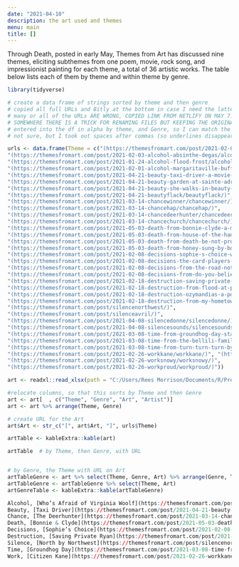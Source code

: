 ```yaml
---
date: "2021-04-10"
description: the art used and themes
menu: main
title: []
---
```


Through Death, posted in early May, Themes from Art has discussed nine themes, eliciting subthemes from one poem, movie, rock song, and impressionist painting for each theme, a total of 36 artistic works.  The table below lists each of them by theme and within theme by genre.

```r
library(tidyverse)

```


```r
# create a data frame of strings sorted by theme and then genre
# copied all full URLs and Bitly at the bottom in case I need the latter, then removed them
# many or all of the URLs ARE WRONG, COPIED LINK FROM NETLIFY ON MAY 7. Ok if they have /name at end
# SOMEWHERE THERE IS A TRICK FOR RENAMING FILES BUT KEEPING THE ORIGINAL URL NAME
# entered into the df in alpha by theme, and Genre, so I can match the arrange of Theme, Genre
# not sure, but I took out spaces after commas (so underlines disappeared)

urls <- data.frame(Theme = c("(https://themesfromart.com/post/2021-02-03-alcohol-woolf-nichols/alcoholwoolfnichols/)",
"(https://themesfromart.com/post/2021-02-03-alcohol-absinthe-degas/alcoholabsinthedegas/)", 
"(https://themesfromart.com/post/2021-01-24-alcohol-flood-frost/alcohol/)",
"(https://themesfromart.com/post/2021-02-01-alcohol-margaritaville-buffet/alcoholmargarita/)",
"(https://themesfromart.com/post/2021-04-21-beauty-taxi-driver-a-movie-with-robert-de-niro-and-cybill-shepherd/beautytaxi/)",
"(https://themesfromart.com/post/2021-04-21-beauty-garden-at-sainte-adresse-from-a-painting-by-claude-monet/beautystadress/)",
"(https://themesfromart.com/post/2021-04-21-beauty-she-walks-in-beauty-a-poem-by-lord-byron/beautybyron/)", 
"(https://themesfromart.com/post/2021-04-21-beautyflack/beautyflack/)",
"(https://themesfromart.com/post/2021-03-14-chancewinner/chancewinner/)",
"(https://themesfromart.com/post/2021-03-14-chancehap/chancehap/)",
"(https://themesfromart.com/post/2021-03-14-chancedeerhunter/chancedeer/)",
"(https://themesfromart.com/post/2021-03-14-chancechurch/chancechurch/)", 
"(https://themesfromart.com/post/2021-05-03-death-from-bonnie-clyde-a-movie-starring-warren-beatty-and-faye-dunaway/deathbonnie/)",
"(https://themesfromart.com/post/2021-05-03-death-from-house-of-the-hanged-man-a-painting-by-paul-cezanne/deathhanged/)",
"(https://themesfromart.com/post/2021-05-03-death-from-death-be-not-proud-a-poem-by-john-donne/deathdonne/)",
"(https://themesfromart.com/post/2021-05-03-death-from-honey-sung-by-bobby-goldsboro/deathhoney/)",
"(https://themesfromart.com/post/2021-02-08-decisions-sophie-s-choice-with-meryl-streep/decisionssophies/)", 
"(https://themesfromart.com/post/2021-02-08-decisions-the-card-players-a-painting-by-paul-cezanne/decisionscardplayerscezanne/)",
"(https://themesfromart.com/post/2021-02-08-decisions-from-the-road-not-taken-a-poem-by-robert-frost/decisionsroadfrost/)",
"(https://themesfromart.com/post/2021-02-08-decisions-from-do-you-believe-in-magic-a-song-by-the-lovin-spoonful/decisionsmagicspoonful/)",
"(https://themesfromart.com/post/2021-02-18-destruction-saving-private-ryan-a-movie-by-steven-spielberg/destructionsaving/)",
"(https://themesfromart.com/post/2021-02-18-destruction-from-flood-at-port-marly-a-painting-by-alfred-sisley/destructionflood/)",
"(https://themesfromart.com/post/2021-02-18-destruction-ozymandias-a-poem-by-percy-bysshe-shelley/destructoz/)",
"(https://themesfromart.com/post/2021-02-18-destruction-from-my-hometown-a-rock-ballad-by-bruce-springsteen/destructhometown/)",
"(https://themesfromart.com/post/silencenorthwest/)",
"(https://themesfromart.com/post/silenceavril/)",
"(https://themesfromart.com/post/2021-04-08-silencedonne/silencedonne/)",
"(https://themesfromart.com/post/2021-04-08-silencesounds/silencesounds/)",
"(https://themesfromart.com/post/2021-03-08-time-from-groundhog-day-starring-bill-murray/timegroundhog/)",
"(https://themesfromart.com/post/2021-03-08-time-from-the-bellili-family-by-edgar-degas/timebellili/)", "(https://themesfromart.com/post/2021-03-08-time-to-his-coy-mistress-by-andrew-marvell/timecoy/)",
"(https://themesfromart.com/post/2021-03-08-time-from-turn-turn-turn-by-the-byrds/timeturnturn/)",
"(https://themesfromart.com/post/2021-02-26-workkane/workkane/)", "(https://themesfromart.com/post/2021-02-26-workscrapers/workscrapers/)",
"(https://themesfromart.com/post/2021-02-26-worksnowy/worksnowy/)",
"(https://themesfromart.com/post/2021-02-26-workproud/workproud/)"))

art <- readxl::read_xlsx(path = "C:/Users/Rees Morrison/Documents/R/Projects/CLIENTS/Themes/Art and Artists.xlsx")

#relocate columns, so that this sorts by Theme and then Genre
art <- art[  , c("Theme", "Genre", "Art", "Artist")]
art <- art %>% arrange(Theme, Genre)

# create URL for the Art 
art$Art <- str_c("[", art$Art, "]", urls$Theme)

artTable <- kableExtra::kable(art)

artTable  # by Theme, then Genre, with URL


# by Genre, the Theme with URL on Art
artTableGenre <- art %>% select(Theme, Genre, Art) %>% arrange(Genre, Theme)
artTableGenre <- artTableGenre %>% select(Theme, Art) 
artGenreTable <- kableExtra::kable(artTableGenre)

Alcohol, [Who’s Afraid of Virginia Woolf](https://themesfromart.com/post/2021-02-03-alcohol-woolf-nichols/alcoholwoolfnichols/)
Beauty, [Taxi Driver](https://themesfromart.com/post/2021-04-21-beauty-taxi-driver-a-movie-with-robert-de-niro-and-cybill-shepherd/beautytaxi/)
Chance, [The Deerhunter](https://themesfromart.com/post/2021-03-14-chancewinner/chancewinner/)
Death, [Bonnie & Clyde](https://themesfromart.com/post/2021-05-03-death-from-bonnie-clyde-a-movie-starring-warren-beatty-and-faye-dunaway/deathbonnie/)
Decisions, [Sophie’s Choice](https://themesfromart.com/post/2021-02-08-decisions-sophie-s-choice-with-meryl-streep/decisionssophies/)
Destruction, [Saving Private Ryan](https://themesfromart.com/post/2021-02-18-destruction-saving-private-ryan-a-movie-by-steven-spielberg/destructionsaving/)
Silence, [North by Northwest](https://themesfromart.com/post/silencenorthwest/)
Time, [Groundhog Day](https://themesfromart.com/post/2021-03-08-time-from-groundhog-day-starring-bill-murray/timegroundhog/)
Work, [Citizen Kane](https://themesfromart.com/post/2021-02-26-workkane/workkane/)
```

<!-- urls <- data.frame(Theme = c("(https://themesfromart.com/post/2021-02-03-alcohol-woolf-nichols/) -->
<!-- (https://themesfromart.com/post/2021-02-03-alcohol-absinthe-degas/ -->
<!-- (https://themesfromart.com/post/2021-01-24-alcohol-flood-frost/alcoholfloodindex/ -->
<!-- (https://themesfromart.com/post/2021-02-01-alcohol-margaritaville-buffet/ -->

<!-- (https://themesfromart.com/post/2021-02-03-alcohol-wide-view/ -->

<!-- ## Decisions -->
<!-- (https://themesfromart.com/post/2021-02-08-decisions-sophie-s-choice-with-meryl-streep/decisionssophies/  http://bit.ly/3v4iDqj -->
<!-- (https://themesfromart.com/post/2021-02-08-decisions-the-card-players-a-painting-by-paul-cezanne/decisionscardplayerscezanne/  http://bit.ly/38mqdCV -->
<!-- (https://themesfromart.com/post/2021-02-08-decisions-from-the-road-not-taken-a-poem-by-robert-frost/decisionsroadfrost/  http://bit.ly/3ekY031 -->
<!-- (https://themesfromart.com/post/2021-02-08-decisions-from-do-you-believe-in-magic-a-song-by-the-lovin-spoonful/decisionsmagicspoonful/  http://bit.ly/2OyvcJP -->
<!-- (https://themesfromart.com/post/2021-02-10-decisions-a-wider-angle-view/decisionswiderangle/ -->


<!-- ## Destruction put up Feb. 18, 2021 -->
<!-- (https://themesfromart.com/post/2021-02-18-destruction-saving-private-ryan-a-movie-by-steven-spielberg/destructionsaving/    http://bit.ly/38l5uzq -->
<!-- (https://themesfromart.com/post/2021-02-18-destruction-from-flood-at-port-marly-a-painting-by-alfred-sisley/destructionflood/  http://bit.ly/3t2LjhM -->
<!-- (https://themesfromart.com/post/2021-02-18-destruction-ozymandias-a-poem-by-percy-bysshe-shelley/destructoz/     http://bit.ly/30nAOcr -->
<!-- (https://themesfromart.com/post/2021-02-18-destruction-from-my-hometown-a-rock-ballad-by-bruce-springsteen/destructhometown/   http://bit.ly/3kUpga5 -->

<!-- (https://themesfromart.com/post/2021-02-18-destruction-a-wider-angle/destructionwide/ -->


<!-- ## Work put up Feb. 28, 2021 -->
<!-- (https://themesfromart.com/post/2021-02-26-workkane/workkane/   http://bit.ly/3rrEaXG -->
<!-- (https://themesfromart.com/post/2021-02-26-workscrapers/workscrapers/  http://bit.ly/30qjsLT -->
<!-- (https://themesfromart.com/post/2021-02-26-worksnowy/worksnowy/      http://bit.ly/30qi0tc -->
<!-- (https://themesfromart.com/post/2021-02-26-workproud/workproud/    http://bit.ly/3elYC8K -->

<!-- (https://themesfromart.com/post/2021-02-26-workadditional/workperspective/ -->

<!-- # Time put up March 9 but finished on March 11 with URLs   BITLYs are wrong -->
<!-- (https://themesfromart.com/post/2021-03-08-time-from-groundhog-day-starring-bill-murray/timegroundhog/ -->
<!--     http://bit.ly/2OGjCfq -->
<!-- (https://themesfromart.com/post/2021-03-08-time-from-the-bellili-family-by-edgar-degas/timebellili/   http://bit.ly/38qQZdn     -->
<!-- (https://themesfromart.com/post/2021-03-08-time-to-his-coy-mistress-by-andrew-marvell/timecoy/  http://bit.ly/3rDgShS -->
<!-- (https://themesfromart.com/post/2021-03-08-time-from-turn-turn-turn-by-the-byrds/timeturnturn/  http://bit.ly/3v3zhq9 -->

<!-- (https://themesfromart.com/post/2021-03-09-time-additional/timeadditional/   http://bit.ly/30p2yxi -->

<!-- ## Chance put up 3/20-22 -->
<!-- (https://themesfromart.com/post/2021-03-14-chancedeerhunter/chancedeer/ (https://bit.ly/2O9QXje -->
<!-- (https://themesfromart.com/post/2021-03-14-chancechurch/chancechurch/    (https://bit.ly/2PHUghU -->
<!-- (https://themesfromart.com/post/2021-03-14-chancehap/chancehap/  (https://bit.ly/39t2m5f -->
<!-- (https://themesfromart.com/post/2021-03-14-chancewinner/chancewinner/  (https://bit.ly/3cCGVAu -->

<!-- (https://themesfromart.com/post/2021-03-14-chanceadditional/chanceaddl/   (https://bit.ly/3sCJTKW -->

<!-- ## Silence -->
<!-- (https://themesfromart.com/post/silencenorthwest/  (https://bit.ly/31UeUyl -->
<!-- (https://themesfromart.com/post/silenceavril/    (https://bit.ly/2Q2vxVM -->
<!-- (https://themesfromart.com/post/2021-04-08-silencedonne/silencedonne/  (https://bit.ly/3fRk4mT -->
<!-- (https://themesfromart.com/post/2021-04-08-silencesounds/silencesounds/ (https://bit.ly/31V92oz -->

<!-- (https://themesfromart.com/post/2021-03-14-chanceadditional/chanceaddl/ (https://bit.ly/3dHVK4g -->

<!-- ## Beauty -->
<!-- (https://themesfromart.com/post/2021-04-21-beauty-garden-at-sainte-adresse-from-a-painting-by-claude-monet/beautysainteadress/  (https://bit.ly/3dDvI3g -->
<!-- (https://themesfromart.com/post/2021-04-21-beauty-taxi-driver-a-movie-with-robert-de-niro-and-cybill-shepherd/beautytaxi/       (https://bit.ly/3er5yzI -->
<!-- (https://themesfromart.com/post/2021-04-21-beauty-she-walks-in-beauty-a-poem-by-lord-byron/beautybyron/ (https://bit.ly/3sB967G -->
<!-- (https://themesfromart.com/post/2021-04-21-beautyflack/beautyflack/  (https://bit.ly/3sB967G -->
<!-- (https://themesfromart.com/post/2021-04-21-beauty-additional-subthemes/beautyaddl/  (https://bit.ly/2QpiEp9 -->

<!-- ## Death -->
<!-- (https://themesfromart.com/post/2021-05-03-death-from-bonnie-clyde-a-movie-starring-warren-beatty-and-faye-dunaway/deathbonnie/  (https://bit.ly/3vEXLW3 -->
<!-- (https://themesfromart.com/post/2021-05-03-death-from-house-of-the-hanged-man-a-painting-by-paul-cezanne/deathhanged/  (https://bit.ly/2QQD62s -->
<!-- (https://themesfromart.com/post/2021-05-03-death-from-death-be-not-proud-a-poem-by-john-donne/deathdonne/ (https://bit.ly/3xEen1Y -->
<!-- (https://themesfromart.com/post/2021-05-03-death-from-honey-sung-by-bobby-goldsboro/deathhoney/ (https://bit.ly/2Sf7Pqj -->

<!-- "(https://themesfromart.com/post/2021-03-14-chancewinner/chancewinner/  https://bit.ly/3cCGVAu -->
<!-- "(https://themesfromart.com/post/2021-03-14-chancehap/chancehap/  https://bit.ly/39t2m5f -->
<!-- "(https://themesfromart.com/post/2021-03-14-chancedeerhunter/chancedeer/ https://bit.ly/2O9QXje -->
<!-- "(https://themesfromart.com/post/2021-03-14-chancechurch/chancechurch/    https://bit.ly/2PHUghU -->
<!-- "(https://themesfromart.com/post/2021-03-14-chanceadditional/chanceaddl/   https://bit.ly/3sCJTKW -->

<!-- # collected additional posts, not in proper format for strings -->
<!-- # (https://themesfromart.com/post/2021-02-03-alcohol-wide-view/ -->
<!-- # (https://themesfromart.com/post/2021-02-10-decisions-a-wider-angle-view/decisionswiderangle/ -->
<!-- # (https://themesfromart.com/post/2021-02-18-destruction-a-wider-angle/destructionwide/ -->
<!-- # (https://themesfromart.com/post/2021-03-09-time-additional/timeadditional/   http://bit.ly/30p2yxi -->
<!-- # (https://themesfromart.com/post/2021-03-14-chanceadditional/chanceaddl/ (https://bit.ly/3dHVK4g -->
<!-- # (https://themesfromart.com/post/2021-04-21-beauty-additional-subthemes/beautyaddl/  (https://bit.ly/2QpiEp9 -->
<!-- # (https://themesfromart.com/post/2021-05-03-death-additional/deathaddl/ -->
<!-- (https://themesfromart.com/post/2021-05-03-death-additional/deathaddl/ -->
